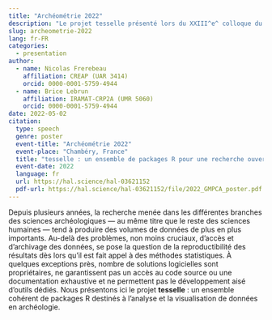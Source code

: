 ```yaml
---
title: "Archéométrie 2022"
description: "Le projet tesselle présenté lors du XXIII^e^ colloque du <abbr title=\"Groupe des Méthodes Pluridisciplinaires Contribuant à l'Archéologie\">GMPCA</abbr>."
slug: archeometrie-2022
lang: fr-FR
categories:
  - presentation
author:
  - name: Nicolas Frerebeau
    affiliation: CREAP (UAR 3414)
    orcid: 0000-0001-5759-4944
  - name: Brice Lebrun
    affiliation: IRAMAT-CRP2A (UMR 5060)
    orcid: 0000-0001-5759-4944
date: 2022-05-02
citation:
  type: speech
  genre: poster
  event-title: "Archéométrie 2022"
  event-place: "Chambéry, France"
  title: "tesselle : un ensemble de packages R pour une recherche ouverte et reproductible en archéologie"
  event-date: 2022
  language: fr
  url: https://hal.science/hal-03621152
  pdf-url: https://hal.science/hal-03621152/file/2022_GMPCA_poster.pdf
---
```


Depuis plusieurs années, la recherche menée dans les différentes branches des sciences archéologiques --- au même titre que le reste des sciences humaines --- tend à produire des volumes de données de plus en plus importants. Au-delà des problèmes, non moins cruciaux, d'accès et d'archivage des données, se pose la question de la reproductibilité des résultats dès lors qu'il est fait appel à des méthodes statistiques. À quelques exceptions près, nombre de solutions logicielles sont propriétaires, ne garantissent pas un accès au code source ou une documentation exhaustive et ne permettent pas le développement aisé d'outils dédiés. Nous présentons ici le projet **tesselle** : un ensemble cohérent de packages R destinés à l'analyse et la visualisation de données en archéologie.
